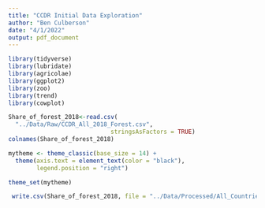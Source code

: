 ```yaml
---
title: "CCDR Initial Data Exploration"
author: "Ben Culberson"
date: "4/1/2022"
output: pdf_document
---
```


```r
library(tidyverse)
library(lubridate)
library(agricolae)
library(ggplot2)
library(zoo)
library(trend)
library(cowplot)
```

```r
Share_of_forest_2018<-read.csv(
  "../Data/Raw/CCDR_All_2018_Forest.csv",
                             stringsAsFactors = TRUE)
colnames(Share_of_forest_2018)

```


```r
mytheme <- theme_classic(base_size = 14) +
  theme(axis.text = element_text(color = "black"), 
        legend.position = "right")

theme_set(mytheme)
```

```r
 write.csv(Share_of_forest_2018, file = "../Data/Processed/All_Countries_Forest_Share_2018_processed.csv", row.names=FALSE)

```



